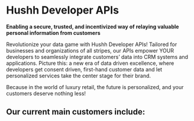 # Hushh Developer APIs

<b>Enabling a secure, trusted, and incentivized way of relaying valuable personal information from customers</b>

Revolutionize your data game with Hushh Developer APIs!  Tailored for businesses and organizations of all stripes, our APIs empower YOUR developers to seamlessly integrate customers’ data into CRM systems and applications. Picture this: a new era of data driven excellence, where developers get consent driven, first-hand customer data and let personalized services take the center stage for their brand.

Because in the world of luxury retail, the future is personalized, and your customers deserve nothing less!

## Our current main customers include: 



